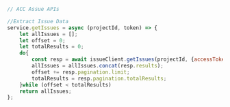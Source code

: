 
```js title="services/aps.js"
// ACC Assue APIs

//Extract Issue Data
service.getIssues = async (projectId, token) => {
    let allIssues = [];
    let offset = 0;
    let totalResults = 0;
    do{ 
        const resp = await issueClient.getIssues(projectId, {accessToken:token,offset:offset});
        allIssues = allIssues.concat(resp.results);
        offset += resp.pagination.limit;
        totalResults = resp.pagination.totalResults;
    }while (offset < totalResults) 
    return allIssues;
};

```

